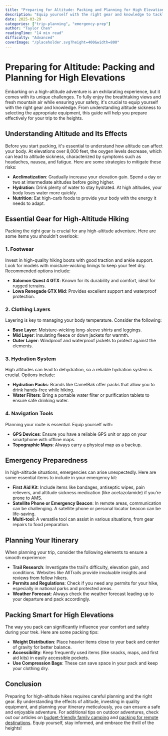 ```yaml
---
title: "Preparing for Altitude: Packing and Planning for High Elevations"
description: "Equip yourself with the right gear and knowledge to tackle high-altitude hikes, ensuring safety and enjoyment at great heights."
date: 2025-03-29
categories: ["trip-planning", "emergency-prep"]
author: "Taylor Chen"
readingTime: "14 min read"
difficulty: "Advanced"
coverImage: "/placeholder.svg?height=400&width=800"
---
```


# Preparing for Altitude: Packing and Planning for High Elevations

Embarking on a high-altitude adventure is an exhilarating experience, but it comes with its unique challenges. To fully enjoy the breathtaking views and fresh mountain air while ensuring your safety, it's crucial to equip yourself with the right gear and knowledge. From understanding altitude sickness to selecting the appropriate equipment, this guide will help you prepare effectively for your trip to the heights.

## Understanding Altitude and Its Effects

Before you start packing, it's essential to understand how altitude can affect your body. At elevations over 8,000 feet, the oxygen levels decrease, which can lead to altitude sickness, characterized by symptoms such as headaches, nausea, and fatigue. Here are some strategies to mitigate these risks:

- **Acclimatization**: Gradually increase your elevation gain. Spend a day or two at intermediate altitudes before going higher.
- **Hydration**: Drink plenty of water to stay hydrated. At high altitudes, your body loses water more quickly.
- **Nutrition**: Eat high-carb foods to provide your body with the energy it needs to adapt.

## Essential Gear for High-Altitude Hiking

Packing the right gear is crucial for any high-altitude adventure. Here are some items you shouldn't overlook:

### 1. **Footwear**
Invest in high-quality hiking boots with good traction and ankle support. Look for models with moisture-wicking linings to keep your feet dry. Recommended options include:

- **Salomon Quest 4 GTX**: Known for its durability and comfort, ideal for rugged terrains.
- **Lowa Renegade GTX Mid**: Provides excellent support and waterproof protection.

### 2. **Clothing Layers**
Layering is key to managing your body temperature. Consider the following:

- **Base Layer**: Moisture-wicking long-sleeve shirts and leggings.
- **Mid Layer**: Insulating fleece or down jackets for warmth.
- **Outer Layer**: Windproof and waterproof jackets to protect against the elements.

### 3. **Hydration System**
High altitudes can lead to dehydration, so a reliable hydration system is crucial. Options include:

- **Hydration Packs**: Brands like CamelBak offer packs that allow you to drink hands-free while hiking.
- **Water Filters**: Bring a portable water filter or purification tablets to ensure safe drinking water.

### 4. **Navigation Tools**
Planning your route is essential. Equip yourself with:

- **GPS Devices**: Ensure you have a reliable GPS unit or app on your smartphone with offline maps.
- **Topographic Maps**: Always carry a physical map as a backup.

## Emergency Preparedness

In high-altitude situations, emergencies can arise unexpectedly. Here are some essential items to include in your emergency kit:

- **First Aid Kit**: Include items like bandages, antiseptic wipes, pain relievers, and altitude sickness medication (like acetazolamide) if you’re prone to AMS.
- **Satellite Phone or Emergency Beacon**: In remote areas, communication can be challenging. A satellite phone or personal locator beacon can be life-saving.
- **Multi-tool**: A versatile tool can assist in various situations, from gear repairs to food preparation.

## Planning Your Itinerary

When planning your trip, consider the following elements to ensure a smooth experience:

- **Trail Research**: Investigate the trail's difficulty, elevation gain, and conditions. Websites like AllTrails provide invaluable insights and reviews from fellow hikers.
- **Permits and Regulations**: Check if you need any permits for your hike, especially in national parks and protected areas.
- **Weather Forecast**: Always check the weather forecast leading up to your departure and pack accordingly.

## Packing Smart for High Elevations

The way you pack can significantly influence your comfort and safety during your trek. Here are some packing tips:

- **Weight Distribution**: Place heavier items close to your back and center of gravity for better balance.
- **Accessibility**: Keep frequently used items (like snacks, maps, and first aid kits) in easily accessible pockets.
- **Use Compression Bags**: These can save space in your pack and keep your clothing dry.

## Conclusion

Preparing for high-altitude hikes requires careful planning and the right gear. By understanding the effects of altitude, investing in quality equipment, and planning your itinerary meticulously, you can ensure a safe and enjoyable adventure. For additional tips on outdoor adventures, check out our articles on [budget-friendly family camping](#) and [packing for remote destinations](#). Equip yourself, stay informed, and embrace the thrill of the heights!